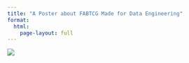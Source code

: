 ```yaml
---
title: "A Poster about FABTCG Made for Data Engineering"
format: 
  html: 
    page-layout: full
---
```


![](../images/carter_mcmahon_data_engineering_final_poster-1.png){fig-align="center"}
